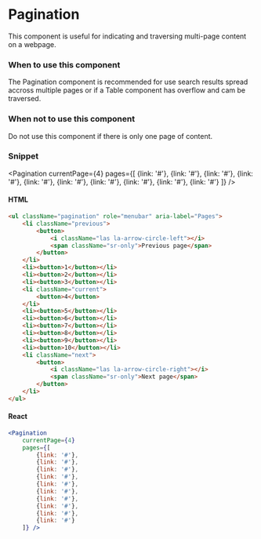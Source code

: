 
<Meta title="Components/Page Elements/Pagination" component={Pagination} />

# Pagination

This component is useful for indicating and traversing multi-page content on a webpage.

### When to use this component

The Pagination component is recommended for use search results spread accross multiple pages or if a Table component has overflow and cam be traversed.

### When not to use this component

Do not use this component if there is only one page of content.

### Snippet

<Pagination
    currentPage={4}
    pages={[
        {link: '#'},
        {link: '#'},
        {link: '#'},
        {link: '#'},
        {link: '#'},
        {link: '#'},
        {link: '#'},
        {link: '#'},
        {link: '#'},
        {link: '#'}
    ]} />

#### HTML
```html
<ul className="pagination" role="menubar" aria-label="Pages">
    <li className="previous">
        <button>
            <i className="las la-arrow-circle-left"></i>
            <span className="sr-only">Previous page</span>
        </button>
    </li>
    <li><button>1</button></li>
    <li><button>2</button></li>
    <li><button>3</button></li>
    <li className="current">
        <button>4</button>
    </li>
    <li><button>5</button></li>
    <li><button>6</button></li>
    <li><button>7</button></li>
    <li><button>8</button></li>
    <li><button>9</button></li>
    <li><button>10</button></li>
    <li className="next">
        <button>
            <i className="las la-arrow-circle-right"></i>
            <span className="sr-only">Next page</span>
        </button>
    </li>
</ul>
```

#### React
```jsx
<Pagination
    currentPage={4}
    pages={[
        {link: '#'},
        {link: '#'},
        {link: '#'},
        {link: '#'},
        {link: '#'},
        {link: '#'},
        {link: '#'},
        {link: '#'},
        {link: '#'},
        {link: '#'}
    ]} />
```